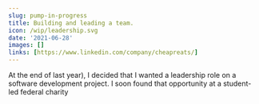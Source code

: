 ```yaml
---
slug: pump-in-progress
title: Building and leading a team.
icon: /wip/leadership.svg
date: '2021-06-28'
images: []
links: [https://www.linkedin.com/company/cheapreats/]
---
```

At the end of last year), I decided that I wanted a
leadership role on a software development project. I soon found 
that opportunity at a student-led federal charity

